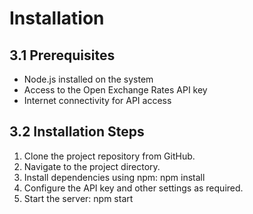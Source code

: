 # Installation

## 3.1 Prerequisites

- Node.js installed on the system
- Access to the Open Exchange Rates API key
- Internet connectivity for API access

## 3.2 Installation Steps

1. Clone the project repository from GitHub.
2. Navigate to the project directory.
3. Install dependencies using npm: npm install
4. Configure the API key and other settings as required.
5. Start the server: npm start
